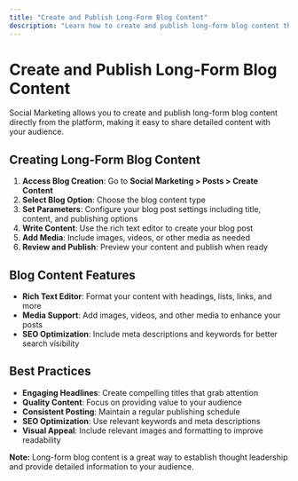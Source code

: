 ```yaml
---
title: "Create and Publish Long-Form Blog Content"
description: "Learn how to create and publish long-form blog content through Social Marketing"
---
```


# Create and Publish Long-Form Blog Content

Social Marketing allows you to create and publish long-form blog content directly from the platform, making it easy to share detailed content with your audience.

## Creating Long-Form Blog Content

1. **Access Blog Creation**: Go to **Social Marketing > Posts > Create Content**
2. **Select Blog Option**: Choose the blog content type
3. **Set Parameters**: Configure your blog post settings including title, content, and publishing options
4. **Write Content**: Use the rich text editor to create your blog post
5. **Add Media**: Include images, videos, or other media as needed
6. **Review and Publish**: Preview your content and publish when ready

## Blog Content Features

- **Rich Text Editor**: Format your content with headings, lists, links, and more
- **Media Support**: Add images, videos, and other media to enhance your posts
- **SEO Optimization**: Include meta descriptions and keywords for better search visibility

## Best Practices

- **Engaging Headlines**: Create compelling titles that grab attention
- **Quality Content**: Focus on providing value to your audience
- **Consistent Posting**: Maintain a regular publishing schedule
- **SEO Optimization**: Use relevant keywords and meta descriptions
- **Visual Appeal**: Include relevant images and formatting to improve readability

**Note:** Long-form blog content is a great way to establish thought leadership and provide detailed information to your audience.
